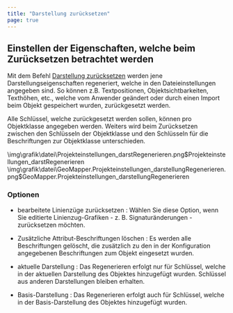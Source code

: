 ```yaml
---
title: "Darstellung zurücksetzen"
page: true
---
```

## Einstellen der Eigenschaften, welche beim Zur&#252;cksetzen betrachtet werden

Mit dem Befehl [Darstellung zur&#252;cksetzen](../bearbeiten/darstellung_zuruecksetzen)
 werden jene Darstellungseigenschaften regeneriert, welche in den Dateieinstellungen angegeben sind. So k&#246;nnen z.B. Textpositionen, Objektsichtbarkeiten, Texth&#246;hen, etc., welche vom Anwender ge&#228;ndert oder durch einen Import beim Objekt gespeichert wurden, zur&#252;ckgesetzt werden.

Alle Schl&#252;ssel, welche zur&#252;ckgesetzt werden sollen, k&#246;nnen pro Objektklasse angegeben werden.
Weiters wird beim Zur&#252;cksetzen zwischen den Schl&#252;sseln der Objektklasse und den Schl&#252;sseln f&#252;r die Beschriftungen zur Objektklasse unterschieden.

<GeoDesigner>
<Image>\img\grafik\datei\Projekteinstellungen_darstRegenerieren.png$Projekteinstellungen_darstRegenerieren</Image>
</GeoDesigner>
<GeoMapper>
<Image>\img\grafik\datei\GeoMapper.Projekteinstellungen_darstellungRegenerieren.png$GeoMapper.Projekteinstellungen_darstellungRegenerieren</Image>
</GeoMapper>


### Optionen

- <Bold> bearbeitete Linienz&#252;ge zur&#252;cksetzen </Bold> : W&#228;hlen Sie diese Option, wenn Sie editierte Linienzug-Grafiken - z. B. Signatur&#228;nderungen - zur&#252;cksetzen m&#246;chten.

- <Bold> Zus&#228;tzliche Attribut-Beschriftungen l&#246;schen </Bold> : Es werden alle Beschriftungen gel&#246;scht, die zus&#228;tzlich zu den in der Konfiguration angegebenen Beschriftungen zum Objekt eingesetzt wurden.

- <Bold> aktuelle Darstellung </Bold> : Das Regenerieren erfolgt nur f&#252;r Schl&#252;ssel, welche in der aktuellen Darstellung des Objektes hinzugef&#252;gt wurden. Schl&#252;ssel aus anderen Darstellungen bleiben erhalten.

- <Bold> Basis-Darstellung </Bold> : Das Regenerieren erfolgt auch f&#252;r Schl&#252;ssel, welche in der Basis-Darstellung des Objektes hinzugef&#252;gt wurden.



